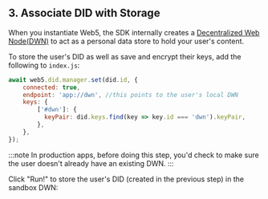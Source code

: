 ## 3. Associate DID with Storage

When you instantiate Web5, the SDK internally creates a [Decentralized Web Node(DWN)](/docs/web5/learn/decentralized-web-nodes) to act as a personal data store to hold your user's content.

To store the user's DID as well as save and encrypt their keys, add the following to `index.js`:

```js
await web5.did.manager.set(did.id, {
    connected: true,
    endpoint: 'app://dwn', //this points to the user's local DWN
    keys: {
        ['#dwn']: {
          keyPair: did.keys.find(key => key.id === 'dwn').keyPair,
        },
    },
});
```

:::note
In production apps, before doing this step, you'd check to make sure the user doesn't already have an existing DWN. 
:::

Click "Run!" to store the user's DID (created in the previous step) in the sandbox DWN:
